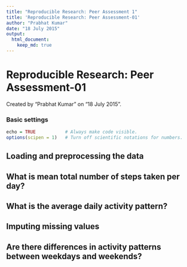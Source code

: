 ```yaml
---
title: "Reproducible Research: Peer Assessment 1"
title: 'Reproducible Research: Peer Assessment-01'
author: "Prabhat Kumar"
date: "18 July 2015"
output: 
  html_document:
    keep_md: true
---
```

Reproducible Research: Peer Assessment-01
=========================================
Created by "Prabhat Kumar" on "18 July 2015".

### Basic settings
```r
echo = TRUE           # Always make code visible.
options(scipen = 1)   # Turn off scientific notations for numbers.
```

## Loading and preprocessing the data



## What is mean total number of steps taken per day?



## What is the average daily activity pattern?



## Imputing missing values



## Are there differences in activity patterns between weekdays and weekends?
